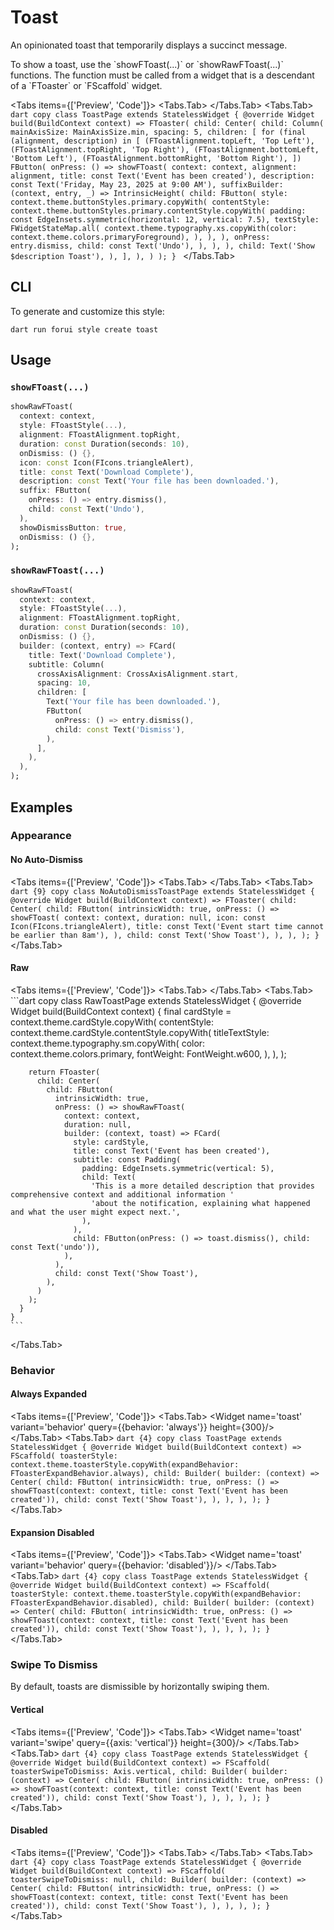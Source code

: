 
# Toast

An opinionated toast that temporarily displays a succinct message. 

<Callout type="info">
    To show a toast, use the `showFToast(...)` or `showRawFToast(...)` functions. The function must be called from a
    widget that is a descendant of a `FToaster` or `FScaffold` widget.
</Callout>


<LinkBadgeGroup>
    <LinkBadge label="API Reference" href="https://pub.dev/documentation/forui/latest/forui.widgets.toast/"/>
</LinkBadgeGroup>

<Tabs items={['Preview', 'Code']}>
  <Tabs.Tab>
    <Widget name='toast' query={{}} height={500}/>
  </Tabs.Tab>
  <Tabs.Tab>
    ```dart copy
    class ToastPage extends StatelessWidget {
      @override
      Widget build(BuildContext context) => FToaster(
        child: Center(
          child: Column(
            mainAxisSize: MainAxisSize.min,
            spacing: 5,
            children: [
              for (final (alignment, description) in [
                (FToastAlignment.topLeft, 'Top Left'),
                (FToastAlignment.topRight, 'Top Right'),
                (FToastAlignment.bottomLeft, 'Bottom Left'),
                (FToastAlignment.bottomRight, 'Bottom Right'),
              ])
                FButton(
                  onPress: () => showFToast(
                    context: context,
                    alignment: alignment,
                    title: const Text('Event has been created'),
                    description: const Text('Friday, May 23, 2025 at 9:00 AM'),
                    suffixBuilder: (context, entry, _) => IntrinsicHeight(
                      child: FButton(
                        style: context.theme.buttonStyles.primary.copyWith(
                          contentStyle: context.theme.buttonStyles.primary.contentStyle.copyWith(
                            padding: const EdgeInsets.symmetric(horizontal: 12, vertical: 7.5),
                            textStyle: FWidgetStateMap.all(
                              context.theme.typography.xs.copyWith(color: context.theme.colors.primaryForeground),
                            ),
                          ),
                        ),
                        onPress: entry.dismiss,
                        child: const Text('Undo'),
                      ),
                    ),
                  ),
                  child: Text('Show $description Toast'),
                ),
            ],
          ),
        )
      );
    }
    ```
  </Tabs.Tab>
</Tabs>

## CLI

To generate and customize this style:

```shell copy
dart run forui style create toast
```

## Usage

### `showFToast(...)`

```dart copy
showRawFToast(
  context: context,
  style: FToastStyle(...),
  alignment: FToastAlignment.topRight,
  duration: const Duration(seconds: 10),
  onDismiss: () {},
  icon: const Icon(FIcons.triangleAlert),
  title: const Text('Download Complete'),
  description: const Text('Your file has been downloaded.'),
  suffix: FButton(
    onPress: () => entry.dismiss(),
    child: const Text('Undo'),
  ),
  showDismissButton: true,
  onDismiss: () {},
);
```

### `showRawFToast(...)`

```dart copy
showRawFToast(
  context: context,
  style: FToastStyle(...),
  alignment: FToastAlignment.topRight,
  duration: const Duration(seconds: 10),
  onDismiss: () {},
  builder: (context, entry) => FCard(
    title: Text('Download Complete'),
    subtitle: Column(
      crossAxisAlignment: CrossAxisAlignment.start,
      spacing: 10,
      children: [
        Text('Your file has been downloaded.'),
        FButton(
          onPress: () => entry.dismiss(),
          child: const Text('Dismiss'),
        ),
      ],
    ),
  ),
);
```

## Examples

### Appearance

#### No Auto-Dismiss

<Tabs items={['Preview', 'Code']}>
  <Tabs.Tab>
    <Widget name='toast' variant='no-auto-dismiss' query={{}} height={300}/>
  </Tabs.Tab>
  <Tabs.Tab>
    ```dart {9} copy
    class NoAutoDismissToastPage extends StatelessWidget {
      @override
      Widget build(BuildContext context) => FToaster(
        child: Center(
          child: FButton(
            intrinsicWidth: true,
            onPress: () => showFToast(
              context: context,
              duration: null,
              icon: const Icon(FIcons.triangleAlert),
              title: const Text('Event start time cannot be earlier than 8am'),
            ),
            child: const Text('Show Toast'),
          ),
        ),
      );
    }
    ```
  </Tabs.Tab>
</Tabs>

#### Raw

<Tabs items={['Preview', 'Code']}>
  <Tabs.Tab>
    <Widget name='toast' variant='raw' query={{}} height={620}/>
  </Tabs.Tab>
  <Tabs.Tab>
    ```dart copy
    class RawToastPage extends StatelessWidget {
      @override
      Widget build(BuildContext context) {
        final cardStyle = context.theme.cardStyle.copyWith(
          contentStyle: context.theme.cardStyle.contentStyle.copyWith(
            titleTextStyle: context.theme.typography.sm.copyWith(
              color: context.theme.colors.primary,
              fontWeight: FontWeight.w600,
            ),
          ),
        );

        return FToaster(
          child: Center(
            child: FButton(
              intrinsicWidth: true,
              onPress: () => showRawFToast(
                context: context,
                duration: null,
                builder: (context, toast) => FCard(
                  style: cardStyle,
                  title: const Text('Event has been created'),
                  subtitle: const Padding(
                    padding: EdgeInsets.symmetric(vertical: 5),
                    child: Text(
                      'This is a more detailed description that provides comprehensive context and additional information '
                      'about the notification, explaining what happened and what the user might expect next.',
                    ),
                  ),
                  child: FButton(onPress: () => toast.dismiss(), child: const Text('undo')),
                ),
              ),
              child: const Text('Show Toast'),
            ),
          )
        );
      }
    }
    ```
  </Tabs.Tab>
</Tabs>

### Behavior

#### Always Expanded

<Tabs items={['Preview', 'Code']}>
  <Tabs.Tab>
    <Widget name='toast' variant='behavior' query={{behavior: 'always'}} height={300}/>
  </Tabs.Tab>
  <Tabs.Tab>
    ```dart {4} copy
    class ToastPage extends StatelessWidget {
      @override
      Widget build(BuildContext context) => FScaffold(
        toasterStyle: context.theme.toasterStyle.copyWith(expandBehavior: FToasterExpandBehavior.always),
        child: Builder(
          builder: (context) => Center(
            child: FButton(
              intrinsicWidth: true,
              onPress: () => showFToast(context: context, title: const Text('Event has been created')),
              child: const Text('Show Toast'),
            ),
          ),
        ),
      );
    }
    ```
  </Tabs.Tab>
</Tabs>

#### Expansion Disabled

<Tabs items={['Preview', 'Code']}>
  <Tabs.Tab>
    <Widget name='toast' variant='behavior' query={{behavior: 'disabled'}}/>
  </Tabs.Tab>
  <Tabs.Tab>
    ```dart {4} copy
    class ToastPage extends StatelessWidget {
      @override
      Widget build(BuildContext context) => FScaffold(
        toasterStyle: context.theme.toasterStyle.copyWith(expandBehavior: FToasterExpandBehavior.disabled),
        child: Builder(
          builder: (context) => Center(
            child: FButton(
              intrinsicWidth: true,
              onPress: () => showFToast(context: context, title: const Text('Event has been created')),
              child: const Text('Show Toast'),
            ),
          ),
        ),
      );
    }
    ```
  </Tabs.Tab>
</Tabs>

### Swipe To Dismiss

By default, toasts are dismissible by horizontally swiping them.


#### Vertical

<Tabs items={['Preview', 'Code']}>
  <Tabs.Tab>
    <Widget name='toast' variant='swipe' query={{axis: 'vertical'}} height={300}/>
  </Tabs.Tab>
  <Tabs.Tab>
    ```dart {4} copy
    class ToastPage extends StatelessWidget {
      @override
      Widget build(BuildContext context) => FScaffold(
        toasterSwipeToDismiss: Axis.vertical,
        child: Builder(
          builder: (context) => Center(
            child: FButton(
              intrinsicWidth: true,
              onPress: () => showFToast(context: context, title: const Text('Event has been created')),
              child: const Text('Show Toast'),
            ),
          ),
        ),
      );
    }
    ```
  </Tabs.Tab>
</Tabs>


#### Disabled

<Tabs items={['Preview', 'Code']}>
  <Tabs.Tab>
    <Widget name='toast' variant='swipe' query={{}} height={300}/>
  </Tabs.Tab>
  <Tabs.Tab>
    ```dart {4} copy
    class ToastPage extends StatelessWidget {
      @override
      Widget build(BuildContext context) => FScaffold(
        toasterSwipeToDismiss: null,
        child: Builder(
          builder: (context) => Center(
            child: FButton(
              intrinsicWidth: true,
              onPress: () => showFToast(context: context, title: const Text('Event has been created')),
              child: const Text('Show Toast'),
            ),
          ),
        ),
      );
    }
    ```
  </Tabs.Tab>
</Tabs>
